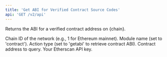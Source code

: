 ```yaml
---
title: 'Get ABI for Verified Contract Source Codes'
api: 'GET /v2/api'
---
```



Returns the ABI for a verified contract address on {chain}.

  <ParamField query="chainid" type="string" initialValue="1" placeholder="e.g. 1">
  Chain ID of the network (e.g., 1 for Ethereum mainnet).
</ParamField>
<ParamField query="module" type="string" initialValue="contract">
  Module name (set to 'contract').
</ParamField>
<ParamField query="action" type="string" initialValue="getabi">
  Action type (set to 'getabi' to retrieve contract ABI).
</ParamField>
<ParamField query="address" type="string" initialValue="0xBB9bc244D798123fDe783fCc1C72d3Bb8C189413">
  Contract address to query.
</ParamField>
<ParamField query="apikey" type="string" placeholder="YourApiKeyToken">
  Your Etherscan API key.
</ParamField>

